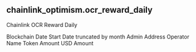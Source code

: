 ## chainlink_optimism.ocr_reward_daily 
Chainlink OCR Reward Daily


<ParamField path="blockchain">
Blockchain
</ParamField>
<ParamField path="date_start">
Date Start
</ParamField>
<ParamField path="date_month">
Date truncated by month
</ParamField>
<ParamField path="admin_address">
Admin Address
</ParamField>
<ParamField path="operator_name">
Operator Name
</ParamField>
<ParamField path="token_amount">
Token Amount
</ParamField>
<ParamField path="usd_amount">
USD Amount
</ParamField>
